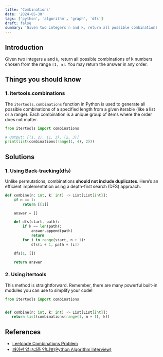 ```yaml
---
title: 'Combinations'
date: '2024-05-30'
tags: ['python', 'algorithm', 'graph', 'dfs']
draft: false
summary: 'Given two integers n and k, return all possible combinations of k numbers chosen from the range [1, n]. You may return the answer in any order.'
---
```


## Introduction
Given two integers `n` and `k`, return all possible combinations of k numbers chosen from the range `[1, n]`. You may return the answer in any order.

## Things you should know
### 1. itertools.combinations
The `itertools.combinations` function in Python is used to generate all possible combinations of a specified length from a given iterable (like a list or a range). Each combination is a unique group of items where the order does not matter.

```python:itertools_example.py
from itertools import combinations

# Output: [(1, 2), (1, 3), (2, 3)]
print(list(combinations(range(1, 4), 2)))
```
## Solutions
### 1. Using Back-tracking(dfs)
Unlike permutations, combinations **should not include duplicates**. Here’s an efficient implementation using a depth-first search (DFS) approach.
```python:main.py
def combine(n: int, k: int) -> List[List[int]]:
    if n == 1:
        return [[1]]

    answer = []

    def dfs(start, path):
        if k == len(path):
            answer.append(path)
            return
        for i in range(start, n + 1):
            dfs(i + 1, path + [i])

    dfs(1, [])

    return answer
```

### 2. Using itertools
This method is straightforward. Remember, there are many powerful built-in modules you can use to simplify your code!
```python:main.py
from itertools import combinations


def combine(n: int, k: int) -> List[List[int]]:
   return list(combinations(range(1, n + 1), k))
```
## References

- [Leetcode Combinations Problem](https://leetcode.com/problems/combinations)
- [파이썬 알고리즘 인터뷰(Python Algorithm Interview)](https://www.aladin.co.kr/shop/wproduct.aspx?ItemId=245495826)
